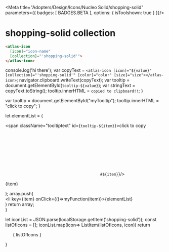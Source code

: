 
<Meta title="Adopters/Design/Icons/Nucleo Solid/shopping-solid" parameters={{ badges: [ BADGES.BETA ], options: { isToolshown: true } }}/>

# shopping-solid collection

```html
<atlas-icon 
  [icon]="icon-name"  
  [collection]="'shopping-solid'">
</atlas-icon>

```

<style>
{`
/* NOTE: This css is generated by Nucleo */
ul {
  display: flex;
  flex-wrap: wrap;
  justify-content: center;
  padding-left: 0;
}

ul li {
  border-radius: .4em;
  transition: background-color .2s;
  user-select: none;
  overflow: hidden;
  text-align: center;
  padding: 2em 1em 1em;
}

ul li:hover {
  background: hsla(0, 0%, 0%, 0.05);
  cursor: pointer;
}

ul p {
  display: block;
  font-size: 0.75rem;
  color: hsla(0, 0%, 0%, 0.5);
  user-select: text;
  cursor: pointer;
  max-width: 6rem;
  padding: 8px 0 4px;
}

ul p::selection {
  background: hsl(230, 93%, 66%);
  color: #fff;
}

ul p::-moz-selection {
  background: hsl(230, 93%, 66%);
  color: #fff;
}

.svg-wrapper {
  font-size: 32px;
}

.svg-wrapper svg {
  display: block;
  margin: 0 auto 10px;
}

/* --------------------------------

Icons

-------------------------------- */

:root {
  --icon-color-primary: inherit;
  --icon-color-secondary: currentColor;
}

.icon {
  display: inline-block;
  color: var(--icon-color-primary); /* icon primary color */
  height: 1em;
  width: 1em;
  line-height: 1;
  flex-shrink: 0;
  max-width: initial;
}

.icon use {
  /* icon secondary color */
  fill: var(--icon-color-secondary);
  stroke: var(--icon-color-secondary);
}

.css-122ju8q {
    padding: 0;
}

.icon-name {
    font-size: 12px;
}

/* --------------------------------

Caps/Corners

-------------------------------- */

.icon use {
  --icon-stroke-linecap-butt: butt;
  stroke-miterlimit: 10;
  stroke-linecap: square;
  stroke-linejoin: miter;
}

.stroke-round use {
  --icon-stroke-linecap-butt: round;
  stroke-linecap: round;
  stroke-linejoin: round;
}

/* --------------------------------

Tooltip

-------------------------------- */

.tooltip {
  position: relative;
  display: inline-block;
}

.tooltip .tooltiptext {
  visibility: hidden;
  width: 100%;
  background-color: #f6f9fc;
  color: #242323;
  text-align: center;
  padding: 3px;
  position: absolute;
  z-index: 1;
  bottom: 84%;
  left: 50%;
  margin-left: -75px;
  opacity: 0;
  transition: opacity 0.3s;
  font-size: 11px;
  justify-content: center;
  display: flex;
  align-items: center;
}

.tooltip:hover .tooltiptext {
  visibility: visible;
  opacity: 1;
}
    
    `}
</style>


  console.log('hi there');
  var copyText = `<atlas-icon [icon]="${value}" [collection]="'shopping-solid'" [color]="color" [size]="size"></atlas-icon>`;
  navigator.clipboard.writeText(copyText);
  var tooltip = document.getElementById(`tooltip-${value}`);
  var stringText = copyText.toString();
  tooltip.innerHTML = `copied to clipboard!!`;
}

  var tooltip = document.getElementById("myTooltip");
  tooltip.innerHTML = "click to copy";
}

  let elementList = (
      <div>
          <span className="tooltiptext" id={`tooltip-${item}`}>click to copy</span>
          <div className="svg-wrapper">
          <svg className="icon">
            <use href={`#${item}`}/>
          </svg>
          </div>
          <p  data-folder="">
          {item}
          </p> 
      </div>
  );
  array.push( <div className="tooltip" key={item}><li key={item} onClick={()=>myFunction(item)}>{elementList}</li></div>)
  return array;   
}

  let iconList = JSON.parse(localStorage.getItem('shopping-solid'));
  const listOfIcons = [];
  iconList.map(icon=> ListItem(listOfIcons, icon))
  return <ul>{ listOfIcons }</ul>
}

<Base/>
<svg xmlns="http://www.w3.org/2000/svg">
  <defs>
    <symbol id="bag-shopping" viewBox="0 0 24 24">
      <path fill="currentColor" d="M18.75 6.75h-3C15.75 4.65 14.1 3 12 3S8.25 4.65 8.25 6.75h-3c-.45 0-.75.3-.75.75v12.75c0 .45.3.75.75.75h13.5c.45 0 .75-.3.75-.75V7.5c0-.45-.3-.75-.75-.75ZM12 4.5c1.275 0 2.25.975 2.25 2.25h-4.5c0-1.275.975-2.25 2.25-2.25Z"/>
    </symbol>
    <symbol id="bag-shopping-add" viewBox="0 0 24 24">
      <path fill="currentColor" d="M18.75 14.326A3.75 3.75 0 0 0 14.25 18c0 1.232.603 2.317 1.52 3H4.5a.75.75 0 0 1-.75-.75V7.5a.75.75 0 0 1 .75-.75h3A3.754 3.754 0 0 1 11.25 3 3.754 3.754 0 0 1 15 6.75h3a.75.75 0 0 1 .75.75v6.826ZM11.25 4.5C10.01 4.5 9 5.51 9 6.75h4.5c0-1.24-1.01-2.25-2.25-2.25Z"/>
      <path fill="currentColor" d="M18.75 17.25h1.5v1.5h-1.5v1.5h-1.5v-1.5h-1.5v-1.5h1.5v-1.5h1.5v1.5Z"/>
    </symbol>
    <symbol id="bag-shopping-edit" viewBox="0 0 24 24">
      <path fill="currentColor" d="M15.75 18.75a2.25 2.25 0 0 0 1.59-.66l.66-.659v2.819a.75.75 0 0 1-.75.75H3.75a.75.75 0 0 1-.75-.75V7.5a.75.75 0 0 1 .75-.75h3A3.754 3.754 0 0 1 10.5 3a3.754 3.754 0 0 1 3.75 3.75h3a.75.75 0 0 1 .75.75v2.069l-4.59 4.591c-.423.421-.66.994-.66 1.59V18c0 .414.336.75.75.75h2.25Zm-3-12c0-1.24-1.01-2.25-2.25-2.25S8.25 5.51 8.25 6.75h4.5Z"/>
      <path fill="currentColor" d="M18.812 10.877a1.28 1.28 0 1 1 1.81 1.81L16.28 17.03a.75.75 0 0 1-.53.22h-1.5v-1.5a.75.75 0 0 1 .22-.53l4.342-4.343Z"/>
    </symbol>
    <symbol id="bag-shopping-remove" viewBox="0 0 24 24">
      <path fill="currentColor" d="M18.75 14.326A3.75 3.75 0 0 0 14.25 18c0 1.232.603 2.317 1.52 3H4.5a.75.75 0 0 1-.75-.75V7.5a.75.75 0 0 1 .75-.75h3A3.754 3.754 0 0 1 11.25 3 3.754 3.754 0 0 1 15 6.75h3a.75.75 0 0 1 .75.75v6.826ZM11.25 4.5C10.01 4.5 9 5.51 9 6.75h4.5c0-1.24-1.01-2.25-2.25-2.25Z"/>
      <path fill="currentColor" d="M15.75 17.25h4.5v1.5h-4.5v-1.5Z"/>
    </symbol>
    <symbol id="barcode" viewBox="0 0 24 24">
      <path fill="currentColor" d="M4.5 3H3v18h1.5V3Zm5.25 0H6v14.25h3.75V3ZM18 3h-3.75v14.25H18V3Zm-6.75 0h1.5v14.25h-1.5V3Zm8.25 0H21v18h-1.5V3Z"/>
    </symbol>
    <symbol id="barcode-qr" viewBox="0 0 24 24">
      <path fill="currentColor" d="M6 6h2.25v2.25H6V6Z"/>
      <path fill="currentColor" d="M3 11.25h8.25V3H3v8.25Zm6.75-1.5H4.5V4.5h5.25v5.25ZM18 6h-2.25v2.25H18V6Z"/>
      <path fill="currentColor" d="M12.75 11.25H21V3h-8.25v8.25Zm6.75-1.5h-5.25V4.5h5.25v5.25Zm-13.5 6h2.25V18H6v-2.25Z"/>
      <path fill="currentColor" d="M11.25 21H3v-8.25h8.25V21ZM4.5 19.5h5.25v-5.25H4.5v5.25Zm15-1.5H21v-5.25h-4.5V15H15v-2.25h-1.5v3.75H18v-2.25h1.5V18Zm1.5 3h-7.5v-3H15v1.5h6V21Z"/>
    </symbol>
    <symbol id="basket" viewBox="0 0 24 24">
      <path fill="currentColor" d="M17.685 8.25h2.565a.75.75 0 1 1 0 1.5H3.75a.75.75 0 0 1 0-1.5h2.565l2.784-4.875a.751.751 0 0 1 1.302.75L8.042 8.25h7.916l-2.359-4.131a.75.75 0 1 1 1.302-.744l2.784 4.875ZM5.159 19.591A2.25 2.25 0 0 1 4.5 18v-6.75h15V18a2.25 2.25 0 0 1-2.25 2.25H6.75a2.25 2.25 0 0 1-1.591-.659Z"/>
    </symbol>
    <symbol id="cart" viewBox="0 0 24 24">
      <path fill="currentColor" d="M20.25 15h-15l1.125-1.5H17.25a.748.748 0 0 0 .71-.513l2.25-6.75a.747.747 0 0 0-.71-.987H6.31L4.28 3.22a.75.75 0 1 0-1.06 1.06l2.03 2.03v6.19l-2.1 2.8a.75.75 0 0 0 .6 1.2h16.5a.75.75 0 1 0 0-1.5ZM6 21a1.5 1.5 0 1 0 0-3 1.5 1.5 0 0 0 0 3Zm13.5-1.5a1.5 1.5 0 1 1-3 0 1.5 1.5 0 0 1 3 0Z"/>
    </symbol>
    <symbol id="customer-support" viewBox="0 0 24 24">
      <path fill="currentColor" d="M12 12V4.5a.75.75 0 0 1 .75-.75h7.5a.75.75 0 0 1 .75.75V9a.75.75 0 0 1-.75.75H15L12 12Zm-3.75 2.25C6.975 14.25 6 13.275 6 12v-.75C6 9.975 6.975 9 8.25 9s2.25.975 2.25 2.25V12c0 1.275-.975 2.25-2.25 2.25Zm5.25 3.181c0-.592-.345-1.127-.886-1.369C11.624 15.619 9.937 15 8.25 15c-1.687 0-3.373.62-4.364 1.062A1.497 1.497 0 0 0 3 17.432V19.5h10.5v-2.069Z"/>
    </symbol>
    <symbol id="delivery-fast" viewBox="0 0 24 24">
      <path fill="currentColor" d="M9.75 3.75H3v1.5h6.75v-1.5Zm0 3H4.5v1.5h5.25v-1.5ZM6 9.75h3.75v1.5H6v-1.5Zm3.75 3H7.5v1.5h2.25v-1.5Zm8.143-2.767 2.692 1.346A.751.751 0 0 1 21 12v4.5a.75.75 0 0 1-.75.75h-2.288c-.19 1.683-1.604 3-3.337 3-1.732 0-3.148-1.317-3.337-3 0 0-.038-.338-.038-.75V6.75h5.25a.75.75 0 0 1 .727.569l.666 2.664Zm-5.143 6.892c0 1.034.841 1.875 1.875 1.875s1.875-.84 1.875-1.875A1.877 1.877 0 0 0 14.625 15c-1.034 0-1.875.84-1.875 1.875Zm0-8.625v2.25h3.75l-.492-2.25H12.75Z"/>
    </symbol>
    <symbol id="present" viewBox="0 0 24 24">
      <path fill="currentColor" d="M20.25 6.75h-1.796c.18-.357.282-.75.296-1.15A2.7 2.7 0 0 0 16 3a4.66 4.66 0 0 0-4 2.638A4.637 4.637 0 0 0 8.025 3h-.086A2.696 2.696 0 0 0 5.25 5.6v.05c.015.382.112.758.284 1.1H3.75A.75.75 0 0 0 3 7.5v2.25a.75.75 0 0 0 .75.75h16.5a.75.75 0 0 0 .75-.75V7.5a.75.75 0 0 0-.75-.75ZM16.023 4.5a1.2 1.2 0 0 1 1.227 1.1 1.191 1.191 0 0 1-1.181 1.15h-2.96c.466-.944 1.394-2.25 2.914-2.25ZM6.75 5.625A1.2 1.2 0 0 1 7.96 4.5c1.552.006 2.461 1.298 2.933 2.25H7.968A1.212 1.212 0 0 1 6.75 5.625ZM13.5 12v9h3.75a2.25 2.25 0 0 0 2.25-2.25V12h-6Zm-9 0h6v9H6.75a2.25 2.25 0 0 1-2.25-2.25V12Z"/>
    </symbol>
  </defs>
</svg>





























